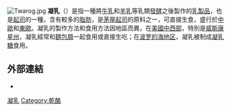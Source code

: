{{Unreferenced|time=2019-08-25T12:36:11+00:00}}
{{noteTA
|G1=Food
}}
[[File:Twarog.jpg|thumb]]
'''凝乳'''（{{Lang-en|curd}}）是指一種將[[牛乳|牛乳]]和[[羊乳|羊乳]]等乳類[[發酵|發酵]]之後製作的[[乳製品|乳製品]]，也是[[起司|起司]]的一種，含有較多的[[脂肪|脂肪]]，是[[茅屋起司|茅屋起司]]的原料之一，可直接生食，盛行於[[中歐|中歐]]和[[東歐|東歐]]。凝乳的製作方法和食用方法因地區而異，在[[美國中西部|美國中西部]]，特別是[[威斯康星州|威斯康星州]]，凝乳經常和[[麵包屑|麵包屑]]一起食用或直接生吃；在[[波罗的海地区|波罗的海地区]]，凝乳被制成[[凝乳糖|凝乳糖]]食用。

== 外部連結 ==
* {{Commons category-inline|Curds}}

{{乳}}
[[Category:凝乳|]]
[[Category:乾酪|Category:乾酪]]